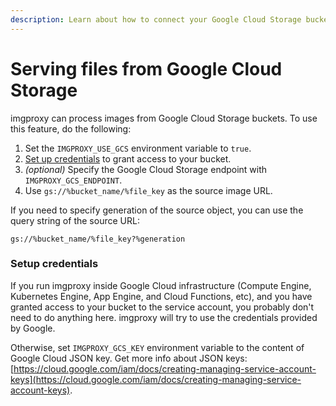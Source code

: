 ```yaml
---
description: Learn about how to connect your Google Cloud Storage buckets to imgproxy
---
```


# Serving files from Google Cloud Storage

imgproxy can process images from Google Cloud Storage buckets. To use this feature, do the following:

1. Set the `IMGPROXY_USE_GCS` environment variable to `true`.
2. [Set up credentials](#setup-credentials) to grant access to your bucket.
3. _(optional)_ Specify the Google Cloud Storage endpoint with `IMGPROXY_GCS_ENDPOINT`.
4. Use `gs://%bucket_name/%file_key` as the source image URL.

If you need to specify generation of the source object, you can use the query string of the source URL:

```
gs://%bucket_name/%file_key?%generation
```

### Setup credentials

If you run imgproxy inside Google Cloud infrastructure (Compute Engine, Kubernetes Engine, App Engine, and Cloud Functions, etc), and you have granted access to your bucket to the service account, you probably don't need to do anything here. imgproxy will try to use the credentials provided by Google.

Otherwise, set `IMGPROXY_GCS_KEY` environment variable to the content of Google Cloud JSON key. Get more info about JSON keys: [https://cloud.google.com/iam/docs/creating-managing-service-account-keys](https://cloud.google.com/iam/docs/creating-managing-service-account-keys).
